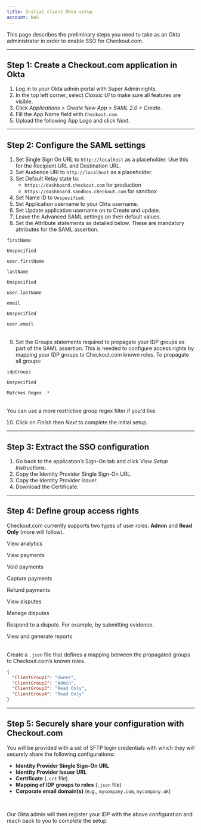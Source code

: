 ```yaml
---
title: Initial client Okta setup
account: NAS
---
```


This page describes the preliminary steps you need to take as an Okta administrator in order to enable SSO for Checkout.com.

---

## Step 1: Create a Checkout.com application in Okta

1. Log in to your Okta admin portal with Super Admin rights.
2. In the top left corner, select _Classic UI_ to make sure all features are visible.
3. Click _Applications > Create New App > SAML 2.0 > Create_.
4. Fill the App Name field with `Checkout.com`.
5. Upload the following App Logo and click _Next_.

---

## Step 2: Configure the SAML settings

1. Set Single Sign On URL to `http://localhost` as a placeholder. Use this for the Recipient URL and Destination URL.
2. Set Audience URI to `http://localhost` as a placeholder.
3. Set Default Relay state to:
    - `https://dashboard.checkout.com` for production
    - `https://dashboard.sandbox.checkout.com` for sandbox
4. Set Name ID to `Unspecified`.
5. Set Application username to your Okta username.
6. Set Update application username on to Create and update.
7. Leave the Advanced SAML settings on their default values.
8. Set the Attribute statements as detailed below. These are mandatory attributes for the SAML assertion.

<Table>
<TableHead headers={['Name','Name format','Value']}/>
<TableBody>
<TableRow>
<TableCell>

`firstName`

</TableCell>
<TableCell>

`Unspecified`

</TableCell>
<TableCell>

`user.firstName`

</TableCell>
</TableRow>
<TableRow>
<TableCell>

`lastName`

</TableCell>
<TableCell>

`Unspecified`

</TableCell>
<TableCell>

`user.lastName`

</TableCell>
</TableRow>
<TableRow>
<TableCell>

`email`

</TableCell>
<TableCell>

`Unspecified`

</TableCell>
<TableCell>

`user.email`

</TableCell>
</TableRow>
</TableBody>
</Table>

9. Set the Groups statements required to propagate your IDP groups as part of the SAML assertion. This is needed to configure access rights by mapping your IDP groups to Checkout.com known roles. To propagate all groups:

<Table>
<TableHead headers={['Name','Name format','Value']}/>
<TableBody>
<TableRow>
<TableCell>

`idpGroups`

</TableCell>
<TableCell>

`Unspecified`

</TableCell>
<TableCell>

`Matches Regex .*`

</TableCell>
</TableRow>
</TableBody>
</Table>

<TipBox>

You can use a more restrictive group regex filter if you'd like.

</TipBox>

10. Click on _Finish_ then _Next_ to complete the initial setup.

---

## Step 3: Extract the SSO configuration

1. Go back to the application’s Sign-On tab and click _View Setup Instructions_.
2. Copy the Identity Provider Single Sign-On URL.
3. Copy the Identity Provider Issuer.
4. Download the Certificate.

---

## Step 4: Define group access rights

Checkout.com currently supports two types of user roles: **Admin** and **Read Only** (more will follow).

<Table>
<TableHead headers={['Permission','Admin','Read only']}/>
<TableBody>
<TableRow>
<TableCell>

View analytics

</TableCell>
<TableCell>
<TableTicCell/>
</TableCell>
<TableCell>
<TableTicCell/>
</TableCell>
</TableRow>
<TableRow>
<TableCell>

View payments

</TableCell>
<TableCell>
<TableTicCell/>
</TableCell>
<TableCell>
<TableTicCell/>
</TableCell>
</TableRow>
<TableRow>
<TableCell>

Void payments

</TableCell>
<TableCell>
<TableTicCell/>
</TableCell>
<TableCell>
<TableTicCell type='error'/>
</TableCell>
</TableRow>
<TableRow>
<TableCell>

Capture payments

</TableCell>
<TableCell>
<TableTicCell/>
</TableCell>
<TableCell>
<TableTicCell type='error'/>
</TableCell>
</TableRow>
<TableRow>
<TableCell>

Refund payments

</TableCell>
<TableCell>
<TableTicCell/>
</TableCell>
<TableCell>
<TableTicCell type='error'/>
</TableCell>
</TableRow>
<TableRow>
<TableCell>

View disputes

</TableCell>
<TableCell>
<TableTicCell/>
</TableCell>
<TableCell>
<TableTicCell/>
</TableCell>
</TableRow>
<TableRow>
<TableCell>

Manage disputes

<InfoBox>

Respond to a dispute. For example, by submitting evidence.

</InfoBox>

</TableCell>
<TableCell>
<TableTicCell/>
</TableCell>
<TableCell>
<TableTicCell type='error'/>
</TableCell>
</TableRow>
<TableRow>
<TableCell>

View and generate reports

</TableCell>
<TableCell>
<TableTicCell/>
</TableCell>
<TableCell>
<TableTicCell/>
</TableCell>
</TableRow>
</TableBody>
</Table>

Create a `.json` file that defines a mapping between the propagated groups to Checkout.com’s known roles.

```json withBorder
{
  "ClientGroup1": "Owner",
  "ClientGroup2": "Admin",
  "ClientGroup3": "Read Only",
  "ClientGroup4": "Read Only"
}
```

---

## Step 5: Securely share your configuration with Checkout.com

You will be provided with a set of SFTP login credentials with which they will securely share the following configurations:

- **Identity Provider Single Sign-On URL**
- **Identity Provider Issuer URL**
- **Certificate** (`.crt` file)
- **Mapping of IDP groups to roles** (`.json` file)
- **Corporate email domain(s)** (e.g., `mycompany.com`, `mycompany.uk`)

<br/>

Our Okta admin will then register your IDP with the above configuration and reach back to you to complete the setup.